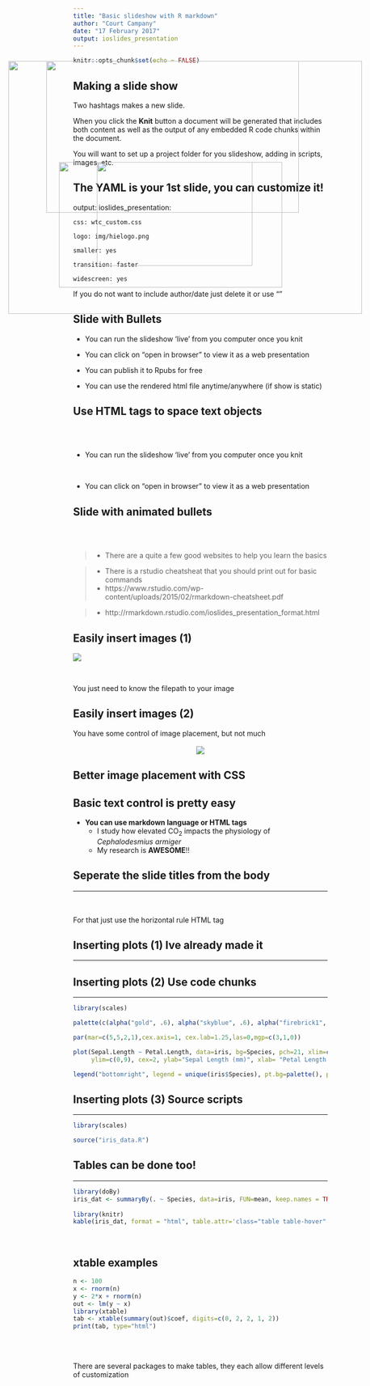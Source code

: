 ```yaml
---
title: "Basic slideshow with R markdown"
author: "Court Campany"
date: "17 February 2017"
output: ioslides_presentation
---
```


```r
knitr::opts_chunk$set(echo = FALSE)
```

## Making a slide show

Two hashtags makes a new slide.

When you click the **Knit** button a document will be generated that includes both content as well as the output of any embedded R code chunks within the document.

You will want to set up a project folder for you slideshow, adding in scripts, images, etc.

## The YAML is your 1st slide, you can customize it!

output:
 ioslides_presentation:

    css: wtc_custom.css
    
    logo: img/hielogo.png
    
    smaller: yes
    
    transition: faster
    
    widescreen: yes

If you do not want to include author/date just delete it or use ""

## Slide with Bullets


- You can run the slideshow 'live' from you computer once you knit

- You can click on "open in browser" to view it as a web presentation 

- You can publish it to Rpubs for free

- You can use the rendered html file anytime/anywhere (if show is static)

## Use HTML tags to space text objects 

<br />
<br />

- You can run the slideshow 'live' from you computer once you knit

<br />

- You can click on "open in browser" to view it as a web presentation 

## Slide with animated bullets

<br />
<br />

>  - There are a quite a few good websites to help you learn the basics

> - There is a rstudio cheatsheat that you should print out for basic commands
    + https://www.rstudio.com/wp-content/uploads/2015/02/rmarkdown-cheatsheet.pdf

> - http://rmarkdown.rstudio.com/ioslides_presentation_format.html


## Easily insert images (1)

![ ](images/starwars.jpg)

<br />

You just need to know the filepath to your image

## Easily insert images (2)

You have some control of image placement, but not much
<br />
<br />
<center>![](images/starwars.jpg)</center>

## Better image placement with CSS

<IMG STYLE="position:absolute; TOP:175px; LEFT:175px; WIDTH:500px; HEIGHT:300px" SRC="images/yoda.jpg">

## Basic text control is pretty easy 

* <strong>You can use markdown language or HTML tags</strong>
  + I study how elevated CO<sub>2</sub> impacts the physiology of *Cephalodesmius armiger*
  + My research is **AWESOME**!!

<IMG STYLE="position:absolute; TOP:375px; LEFT:200px; WIDTH:442px; HEIGHT:248px" SRC="images/beetle.jpg">

## Seperate the slide titles from the body
<hr>

<br />
<br />
For that just use the horizontal rule HTML tag


## Inserting plots (1) Ive already made it
<hr>

<IMG STYLE="position:absolute; TOP:175px; LEFT:100px; WIDTH:700px; HEIGHT:500px" SRC="images/irisplot.png">

## Inserting plots (2) Use code chunks
<hr>

```r
library(scales)

palette(c(alpha("gold", .6), alpha("skyblue", .6), alpha("firebrick1", .6)))

par(mar=c(5,5,2,1),cex.axis=1, cex.lab=1.25,las=0,mgp=c(3,1,0))   

plot(Sepal.Length ~ Petal.Length, data=iris, bg=Species, pch=21, xlim=c(0,9),
     ylim=c(0,9), cex=2, ylab="Sepal Length (mm)", xlab= "Petal Length (mm)")

legend("bottomright", legend = unique(iris$Species), pt.bg=palette(), pch=21, inset = .02, cex=1)

```

## Inserting plots (3) Source scripts
<hr>

```r
library(scales)

source("iris_data.R")

```

## Tables can be done too! 
<hr>

```R
library(doBy)
iris_dat <- summaryBy(. ~ Species, data=iris, FUN=mean, keep.names = TRUE)
  
library(knitr)
kable(iris_dat, format = "html", table.attr='class="table table-hover"')

```

<br />

<IMG STYLE="position:absolute; TOP:375px; LEFT:275px; WIDTH:308px; HEIGHT:205px" SRC="images/irispetals.jpg">

## xtable examples

```r
n <- 100
x <- rnorm(n)
y <- 2*x + rnorm(n)
out <- lm(y ~ x)
library(xtable)
tab <- xtable(summary(out)$coef, digits=c(0, 2, 2, 1, 2))
print(tab, type="html")
```

<br />
<br />

There are several packages to make tables, they each allow different levels of customization
